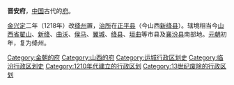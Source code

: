 '''晋安府'''，[[中国|中国]]古代的[[府_(行政区划)|府]]。

[[金朝|金]][[興定|兴定]]二年（1218年）改[[绛州|绛州]]置，[[治所|治所]]在[[正平县|正平县]]（今山西[[新绛县|新绛县]]）。辖境相当今[[山西省|山西省]][[翟山|翟山]]、[[新绛县|新绛]]、[[曲沃县|曲沃]]、[[侯马市|侯马]]、[[翼城县|翼城]]、[[绛县|绛县]]、[[垣曲县|垣曲]]等市县及[[襄汾县|襄汾县]]南部地。[[元朝|元朝]]初年，复为绛州。 

{{金朝行政区划|nocat}}
{{金朝行政区划小作品}}

[[Category:金朝的府|Category:金朝的府]] 
[[Category:山西的府|Category:山西的府]]
[[Category:运城行政区划史|Category:运城行政区划史]]
[[Category:临汾行政区划史|Category:临汾行政区划史]]
[[Category:1210年代建立的行政区划|Category:1210年代建立的行政区划]] 
[[Category:13世纪废除的行政区划|Category:13世纪废除的行政区划]]